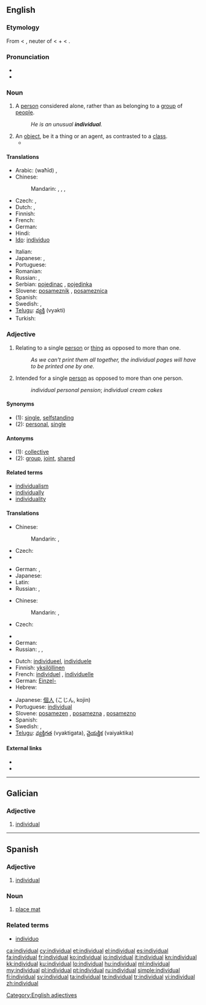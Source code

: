 {{wikipedia|Individual (disambiguation)|Individual}}
==English==

{{rank|silent|takes|honour|806|individual|girls|wall|cry}}

===Etymology===
From {{etyl|ML.}} {{term|individualis}} < {{etyl|la}} {{term|individuum||an indivisible thing}}, neuter of {{term|individuus||indivisible, undivided}} < {{term|in}} + {{term|dividuus||divisible}} < {{term|lang=la|divido||divide}}.

===Pronunciation===
* {{IPA|/ˌɪndɪˈvɪʤuəl/}}
* {{audio|en-us-individual.ogg|Audio (US)}}

===Noun===
{{en-noun}}

# A [[person]] considered alone, rather than as belonging to a [[group]] of [[people]].
#: ''He is an unusual '''individual'''.''
# An [[object]], be it a thing or an agent, as contrasted to a [[class]].
#* {{quote-book|year=2006|chapter=Identity and Individuality in Quantum Theory|title=Stanford Encyclopedia of Philosophy|author=Steven French|url=http://plato.stanford.edu/entries/qt-idind/
|passage=It is typically held that chairs, trees, rocks, people and many of the so-called ‘everyday’ objects we encounter can be regarded as '''individuals'''.}}

====Translations====
{{trans-top|person considered alone}}
* Arabic: {{Arab|[[وحيد]]}} (waħīd) {{m}}, {{t|ar|وحيد|m|tr=waHiid|sc=Arab}}
* Chinese:
*: Mandarin: {{t|zh|個體|sc=Hani}}, {{t|zh|个体|tr=gètǐ|sc=Hani}}, {{t|zh|個人|sc=Hani}}, {{t|zh|个人|tr=gèrén|sc=Hani}}
* Czech: {{t-|cs|jedinec|m}}, {{t-|cs|jednotlivec|m}}
* Dutch: {{t-|nl|enkeling|m}}, {{t+|nl|individu|n}}
* Finnish: {{t+|fi|yksilö}}
* French: {{t+|fr|individu|m}}
* German: {{t+|de|Individuum|n}}
* Hindi: {{t+|hi|व्यक्ति|m|tr=vyakti|xs=Hindi}}
* [[Ido]]: [[individuo]]
{{trans-mid}}
* Italian: {{t+|it|individuo}}
* Japanese: {{t|ja|個人|tr=こじん, kojin|sc=Jpan}}, {{t|ja|個体|tr=こたい, kotai|sc=Jpan}}
* Portuguese: {{t+|pt|indivíduo}}
* Romanian: {{t-|ro|individ}}
* Russian: {{qualifier|law}} {{t|ru|физическое лицо|n|tr=fizíčeskoje licó}}, {{t+|ru|индивидуум|m|tr=indivíduum}}
* Serbian: [[pojedinac]] {{m}}, [[pojedinka]] {{f}}
* Slovene: [[posameznik]] {{m}}, [[posameznica]] {{f}}
* Spanish: {{t-|es|individuo}}
* Swedish: {{t+|sv|individ|c}}, {{t+|sv|enskild|c}}
* [[Telugu]]: [[వ్యక్తి]] (vyakti)
* Turkish: {{t+|tr|birey}}
{{trans-bottom}}

===Adjective===
{{en-adj}}

# Relating to a single [[person]] or [[thing]] as opposed to more than one.
#: ''As we can't print them all together, the individual pages will have to be printed one by one.''
# Intended for a single [[person]] as opposed to more than one person.
#: ''individual personal pension''; ''individual cream cakes''

====Synonyms====
* (1): [[single]], [[selfstanding]]
* (2): [[personal]], [[single]]

====Antonyms====
* (1): [[collective]]
* (2): [[group]], [[joint]], [[shared]]

====Related terms====
* [[individualism]]
* [[individually]]
* [[individuality]]

====Translations====
{{trans-top|relating to a single person or thing}}
* Chinese:
*: Mandarin: {{t|zh|單個|sc=Hani}}, {{t|zh|单个|tr=dāngè|sc=Hani}}
* Czech: {{t+|cs|jednotlivý}}
* {{trreq|Finnish}}
{{trans-mid}}
* German: {{t|de|einzeln}}, {{t|de|individuell}}
* Japanese: {{t|ja|個々|tr=ここの, koko-no|alt=個々の|sc=Jpan}}
* Latin: {{t|la|individualis}}
* Russian: {{t|ru|отдельный|tr=otdél'nyj|sc=Cyrl}}, {{t|ru|индивидуальный|tr=individuál'nyj|sc=Cyrl}}
{{trans-bottom}}

{{trans-top|intended for a single person}}
* Chinese:
*: Mandarin: {{t|zh|個別|sc=Hani}}, {{t|zh|个别|tr=gèbié|sc=Hani}}
* Czech: {{t-|cs|individuální}}
{{trans-mid}}
* {{trreq|Finnish}}
* German: {{t|de|individuell}}
* Russian: {{t|ru|индивидуальный|tr=individuál'nyj|sc=Cyrl}}, {{t|ru|персональный|tr=personál'nyj|sc=Cyrl}}, {{t|ru|личный|tr=líčnyj|sc=Cyrl}}
{{trans-bottom}}

{{checktrans-top}}
* Dutch: [[individueel]], [[individuele]]
* Finnish: [[yksilöllinen]]
* French: [[individuel]] {{m}}, [[individuelle]] {{f}}
* German: [[Einzel-]]
* Hebrew: {{t-|he|פרטי|tr=p"rati}}
{{trans-mid}}
* Japanese: [[個人]] (こじん, kojin)
* Portuguese: [[individual]]
* Slovene: [[posamezen]] {{m}}, [[posamezna]] {{f}}, [[posamezno]] {{n}}
* Spanish: {{t+|es|individual}}
* Swedish: {{t+|sv|individuell}}, {{t|sv|enskild}}
* [[Telugu]]: [[వ్యక్తిగత]] (vyaktigata), [[వైయక్తిక]] (vaiyaktika)
{{trans-bottom}}

====External links====
* {{R:Webster 1913}}
* {{R:Century 1911}}

[[Category:English adjectives]]

----

==Galician==

===Adjective===
{{gl-adj|f=individual|pl=individuais}}

# [[#English|individual]]

----

==Spanish==

===Adjective===
{{es-adj|pl=individuales}}

# [[#English|individual]]

===Noun===
{{es-noun-m|pl=individuales}}

# [[place mat]]

===Related terms===
* [[individuo]]

[[ca:individual]]
[[cy:individual]]
[[et:individual]]
[[el:individual]]
[[es:individual]]
[[fa:individual]]
[[fr:individual]]
[[ko:individual]]
[[io:individual]]
[[it:individual]]
[[kn:individual]]
[[kk:individual]]
[[ku:individual]]
[[lo:individual]]
[[hu:individual]]
[[ml:individual]]
[[my:individual]]
[[pl:individual]]
[[pt:individual]]
[[ru:individual]]
[[simple:individual]]
[[fi:individual]]
[[sv:individual]]
[[ta:individual]]
[[te:individual]]
[[tr:individual]]
[[vi:individual]]
[[zh:individual]]